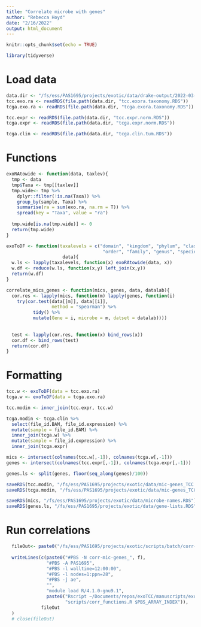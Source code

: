 ```yaml
---
title: "Correlate microbe with genes"
author: "Rebecca Hoyd"
date: "2/16/2022"
output: html_document
---
```


```r
knitr::opts_chunk$set(echo = TRUE)

library(tidyverse)
```

# Load data

```r
data.dir <- "/fs/ess/PAS1695/projects/exotic/data/drake-output/2022-03-08"
tcc.exo.ra <- readRDS(file.path(data.dir, "tcc.exora.taxonomy.RDS"))
tcga.exo.ra <- readRDS(file.path(data.dir, "tcga.exora.taxonomy.RDS"))

tcc.expr <- readRDS(file.path(data.dir, "tcc.expr.norm.RDS"))
tcga.expr <- readRDS(file.path(data.dir, "tcga.expr.norm.RDS"))

tcga.clin <- readRDS(file.path(data.dir, "tcga.clin.tum.RDS"))
```

# Functions

```r

exoRAtowide <- function(data, taxlev){
  tmp <- data
  tmp$Taxa <- tmp[[taxlev]]
  tmp.wide<- tmp %>%
    dplyr::filter(!is.na(Taxa)) %>%
    group_by(sample, Taxa) %>%
    summarise(ra = sum(exo.ra, na.rm = T)) %>%
    spread(key = "Taxa", value = "ra")
  
  tmp.wide[is.na(tmp.wide)] <- 0
  return(tmp.wide)
}

exoToDF <- function(taxalevels = c("domain", "kingdom", "phylum", "class", 
                                    "order", "family", "genus", "species"), 
                     data){
  w.ls <- lapply(taxalevels, function(x) exoRAtowide(data, x))
  w.df <- reduce(w.ls, function(x,y) left_join(x,y)) 
  return(w.df)
}
```

```r
correlate_mics_genes <- function(mics, genes, data, datalab){
  cor.res <- lapply(mics, function(m) lapply(genes, function(i)
    try(cor.test(data[[m]], data[[i]],
                 method = "spearman") %>%
          tidy() %>%
          mutate(Gene = i, microbe = m, datset = datalab))))
  
  
  test <- lapply(cor.res, function(x) bind_rows(x))
  cor.df <- bind_rows(test)
  return(cor.df)
}
```

# Formatting

```r
tcc.w <- exoToDF(data = tcc.exo.ra)
tcga.w <- exoToDF(data = tcga.exo.ra)
```

```r
tcc.modin <- inner_join(tcc.expr, tcc.w)

tcga.modin <- tcga.clin %>%
  select(file_id.BAM, file_id.expression) %>%
  mutate(sample = file_id.BAM) %>%
  inner_join(tcga.w) %>%
  mutate(sample = file_id.expression) %>%
  inner_join(tcga.expr)
```

```r
mics <- intersect(colnames(tcc.w[,-1]), colnames(tcga.w[,-1]))
genes <- intersect(colnames(tcc.expr[,-1]), colnames(tcga.expr[,-1]))

genes.ls <- split(genes, floor(seq_along(genes)/100))
```

```r
saveRDS(tcc.modin, "/fs/ess/PAS1695/projects/exotic/data/mic-genes_TCC.RDS")
saveRDS(tcga.modin, "/fs/ess/PAS1695/projects/exotic/data/mic-genes_TCGA.RDS")

saveRDS(mics, "/fs/ess/PAS1695/projects/exotic/data/microbe-names.RDS")
saveRDS(genes.ls, "/fs/ess/PAS1695/projects/exotic/data/gene-lists.RDS")
```

# Run correlations

```r
  fileOut<- paste0("/fs/ess/PAS1695/projects/exotic/scripts/batch/corr-mic-genes.pbs")
  
  writeLines(c(paste0("#PBS -N corr-mic-genes_", f),
               "#PBS -A PAS1695",
               "#PBS -l walltime=12:00:00",
               "#PBS -l nodes=1:ppn=28",
               "#PBS -j ae",
               "",
               "module load R/4.1.0-gnu9.1",
               paste0("Rscript ~/Documents/repos/exoTCC/manuscripts/exoTiC/",
                      "scripts/corr_functions.R $PBS_ARRAY_INDEX")),
             fileOut
  )
  # close(fileOut)

```

